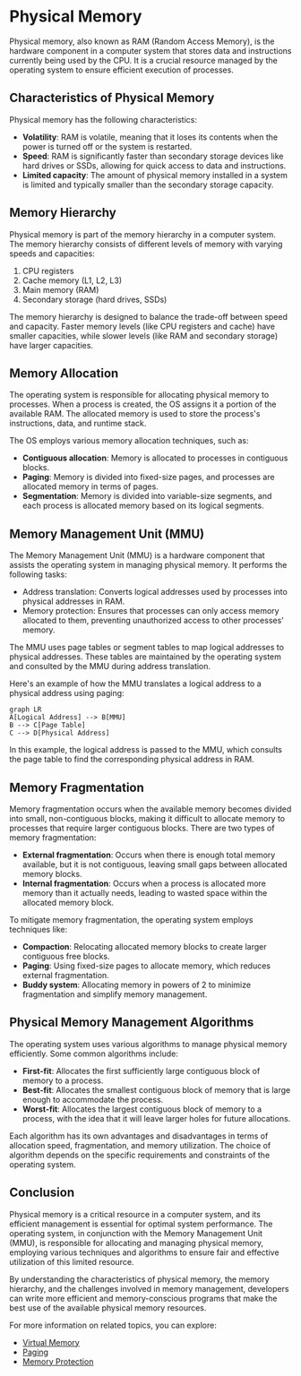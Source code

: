 
# Physical Memory

Physical memory, also known as RAM (Random Access Memory), is the hardware component in a computer system that stores data and instructions currently being used by the CPU. It is a crucial resource managed by the operating system to ensure efficient execution of processes.

## Characteristics of Physical Memory

Physical memory has the following characteristics:

- **Volatility**: RAM is volatile, meaning that it loses its contents when the power is turned off or the system is restarted.
- **Speed**: RAM is significantly faster than secondary storage devices like hard drives or SSDs, allowing for quick access to data and instructions.
- **Limited capacity**: The amount of physical memory installed in a system is limited and typically smaller than the secondary storage capacity.

## Memory Hierarchy

Physical memory is part of the memory hierarchy in a computer system. The memory hierarchy consists of different levels of memory with varying speeds and capacities:

1. CPU registers
2. Cache memory (L1, L2, L3)
3. Main memory (RAM)
4. Secondary storage (hard drives, SSDs)

<Callout>
  The memory hierarchy is designed to balance the trade-off between speed and
  capacity. Faster memory levels (like CPU registers and cache) have smaller
  capacities, while slower levels (like RAM and secondary storage) have larger
  capacities.
</Callout>

## Memory Allocation

The operating system is responsible for allocating physical memory to processes. When a process is created, the OS assigns it a portion of the available RAM. The allocated memory is used to store the process's instructions, data, and runtime stack.

The OS employs various memory allocation techniques, such as:

- **Contiguous allocation**: Memory is allocated to processes in contiguous blocks.
- **Paging**: Memory is divided into fixed-size pages, and processes are allocated memory in terms of pages.
- **Segmentation**: Memory is divided into variable-size segments, and each process is allocated memory based on its logical segments.

## Memory Management Unit (MMU)

The Memory Management Unit (MMU) is a hardware component that assists the operating system in managing physical memory. It performs the following tasks:

- Address translation: Converts logical addresses used by processes into physical addresses in RAM.
- Memory protection: Ensures that processes can only access memory allocated to them, preventing unauthorized access to other processes' memory.

The MMU uses page tables or segment tables to map logical addresses to physical addresses. These tables are maintained by the operating system and consulted by the MMU during address translation.

Here's an example of how the MMU translates a logical address to a physical address using paging:

```mermaid
graph LR
A[Logical Address] --> B[MMU]
B --> C[Page Table]
C --> D[Physical Address]
```

In this example, the logical address is passed to the MMU, which consults the page table to find the corresponding physical address in RAM.

## Memory Fragmentation

Memory fragmentation occurs when the available memory becomes divided into small, non-contiguous blocks, making it difficult to allocate memory to processes that require larger contiguous blocks. There are two types of memory fragmentation:

- **External fragmentation**: Occurs when there is enough total memory available, but it is not contiguous, leaving small gaps between allocated memory blocks.
- **Internal fragmentation**: Occurs when a process is allocated more memory than it actually needs, leading to wasted space within the allocated memory block.

To mitigate memory fragmentation, the operating system employs techniques like:

- **Compaction**: Relocating allocated memory blocks to create larger contiguous free blocks.
- **Paging**: Using fixed-size pages to allocate memory, which reduces external fragmentation.
- **Buddy system**: Allocating memory in powers of 2 to minimize fragmentation and simplify memory management.

## Physical Memory Management Algorithms

The operating system uses various algorithms to manage physical memory efficiently. Some common algorithms include:

- **First-fit**: Allocates the first sufficiently large contiguous block of memory to a process.
- **Best-fit**: Allocates the smallest contiguous block of memory that is large enough to accommodate the process.
- **Worst-fit**: Allocates the largest contiguous block of memory to a process, with the idea that it will leave larger holes for future allocations.

<Callout>
  Each algorithm has its own advantages and disadvantages in terms of
  allocation speed, fragmentation, and memory utilization. The choice of
  algorithm depends on the specific requirements and constraints of the
  operating system.
</Callout>

## Conclusion

Physical memory is a critical resource in a computer system, and its efficient management is essential for optimal system performance. The operating system, in conjunction with the Memory Management Unit (MMU), is responsible for allocating and managing physical memory, employing various techniques and algorithms to ensure fair and effective utilization of this limited resource.

By understanding the characteristics of physical memory, the memory hierarchy, and the challenges involved in memory management, developers can write more efficient and memory-conscious programs that make the best use of the available physical memory resources.

For more information on related topics, you can explore:

- [Virtual Memory](/memory-resources-and-paging/memory-resources/virtual-memory)
- [Paging](/memory-resources-and-paging/paging)
- [Memory Protection](/memory-protection-and-page-tables/memory-protection)